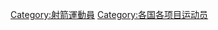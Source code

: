 {{Categories by country|nocat}}
{{Parent category}}
[[Category:射箭運動員|Category:射箭運動員]]
[[Category:各国各项目运动员|Category:各国各项目运动员]]